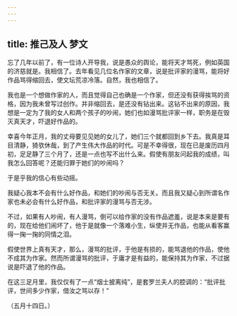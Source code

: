 ```yaml
---
---
---
```

title: 推己及人 梦文
---



忘了几年以前了，有一位诗人开导我，说是愚众的舆论，能将天才骂死，例如英国的济慈就是。我相信了。去年看见几位名作家的文章，说是批评家的漫骂，能将好作品骂得缩回去，使文坛荒凉冷落。自然，我也相信了。

我也是一个想做作家的人，而且觉得自己也确是一个作家，但还没有获得挨骂的资格，因为我未曾写过创作。并非缩回去，是还没有钻出来。这钻不出来的原因，我想是一定为了我的女人和两个孩子的吵闹，她们也如漫骂批评家一样，职务是在毁灭真天才，吓退好作品的。

幸喜今年正月，我的丈母要见见她的女儿了，她们三个就都回到乡下去。我真是耳目清静，猗欤休哉，到了产生伟大作品的时代。可是不幸得很，现在已是废历四月初，足足静了三个月了，还是一点也写不出什么来。假使有朋友问起我的成绩，叫我怎么回答呢？还能归罪于她们的吵闹吗？

于是乎我的信心有些动摇。

我疑心我本不会有什么好作品，和她们的吵闹与否无关。而且我又疑心到所谓名作家也未必会有什么好作品，和批评家的漫骂与否无涉。

不过，如果有人吵闹，有人漫骂，倒可以给作家的没有作品遮羞，说是本来是要有的，现在给他们闹坏了，他于是就像一个落难小生，纵使并无作品，也能从看客赢得一掬一掬的同情之泪。

假使世界上真有天才，那么，漫骂的批评，于他是有损的，能骂退他的作品，使他不成其为作家。然而所谓漫骂的批评，于庸才是有益的，能保持其为作家，不过据说是吓退了他的作品。

在这三足月里，我仅仅有了一点“烟士披离纯”，是套罗兰夫人的腔调的：“批评批评，世间多少作家，借汝之骂以存！”

（五月十四日。）